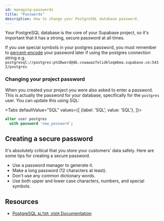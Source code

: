 ```yaml
---
id: managing-passwords
title: "Passwords"
description: How to change your PostgreSQL database password.
---
```



Your PostgreSQL database is the core of your Supabase project, so it's important that it has a strong, secure password at all times.

If you use special symbols in your postgres password, you must remember to [percent-encode](https://en.wikipedia.org/wiki/Percent-encoding) your password later if using the postgres connection string e.g. `postgresql://postgres:p%3Dword@db.cvwawazfelidkloqmbma.supabase.co:5432/postgres`


### Changing your project password

When you created your project you were also asked to enter a password. This is actually the password for your database, specifically for the `postgres` user.
You can update this using SQL:

<Tabs
defaultValue="SQL"
values={[
  {label: 'SQL', value: 'SQL'},
]}>

<TabItem value="SQL">

```sql
alter user postgres 
  with password 'new_password';
```

</TabItem>
</Tabs>


## Creating a secure password

It's absolutely critical that you store your customers' data safely. Here are some tips for creating a secure password.

- Use a password manager to generate it.
- Make a long password (12 characters at least).
- Don't use any common dictionary words.
- Use both upper and lower case characters, numbers, and special symbols.

## Resources

- [PostgreSQL `ALTER USER` Documentation](https://www.postgresql.org/docs/12/sql-alteruser.html)

